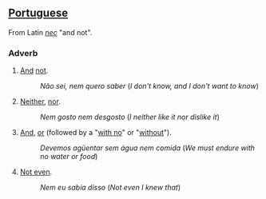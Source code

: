 ==[[Portuguese]]==
From Latin ''[[nec]]'' "and not".
===Adverb===
# [[And]] [[not]].
#:''Não sei, nem quero saber'' (''I don't know, and I don't want to know'')
# [[Neither]], [[nor]].
#:''Nem gosto nem desgosto'' (''I neither like it nor dislike it'')
# [[And]], [[or]] (followed by a "[[with no]]" or "[[without]]").
#:''Devemos agüentar sem água nem comida'' (''We must endure with no water or food'')
# [[Not even]].
#:''Nem eu sabia disso'' (''Not even I knew that'')